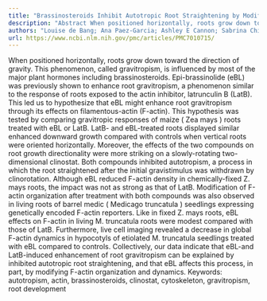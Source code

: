 ```yaml
---
title: "Brassinosteroids Inhibit Autotropic Root Straightening by Modifying Filamentous-Actin Organization and Dynamics"
description: "Abstract When positioned horizontally, roots grow down toward the direction of gravity. This phenomenon, called gravitropism, is influenced by most of the major plant hormones including brassinosteroi..."
authors: "Louise de Bang; Ana Paez-Garcia; Ashley E Cannon; Sabrina Chin; Jaydeep Kolape; Fuqi Liao; J Alan Sparks; Qingzhen Jiang; Elison B Blancaflor"
url: https://www.ncbi.nlm.nih.gov/pmc/articles/PMC7010715/
---
```


When positioned horizontally, roots grow down toward the direction of gravity. This phenomenon, called gravitropism, is influenced by most of the major plant hormones including brassinosteroids. Epi-brassinolide (eBL) was previously shown to enhance root gravitropism, a phenomenon similar to the response of roots exposed to the actin inhibitor, latrunculin B (LatB). This led us to hypothesize that eBL might enhance root gravitropism through its effects on filamentous-actin (F-actin). This hypothesis was tested by comparing gravitropic responses of maize ( Zea mays ) roots treated with eBL or LatB. LatB- and eBL-treated roots displayed similar enhanced downward growth compared with controls when vertical roots were oriented horizontally. Moreover, the effects of the two compounds on root growth directionality were more striking on a slowly-rotating two-dimensional clinostat. Both compounds inhibited autotropism, a process in which the root straightened after the initial gravistimulus was withdrawn by clinorotation. Although eBL reduced F-actin density in chemically-fixed Z. mays roots, the impact was not as strong as that of LatB. Modification of F-actin organization after treatment with both compounds was also observed in living roots of barrel medic ( Medicago truncatula ) seedlings expressing genetically encoded F-actin reporters. Like in fixed Z. mays roots, eBL effects on F-actin in living M. truncatula roots were modest compared with those of LatB. Furthermore, live cell imaging revealed a decrease in global F-actin dynamics in hypocotyls of etiolated M. truncatula seedlings treated with eBL compared to controls. Collectively, our data indicate that eBL-and LatB-induced enhancement of root gravitropism can be explained by inhibited autotropic root straightening, and that eBL affects this process, in part, by modifying F-actin organization and dynamics. Keywords: autotropism, actin, brassinosteroids, clinostat, cytoskeleton, gravitropism, root development
